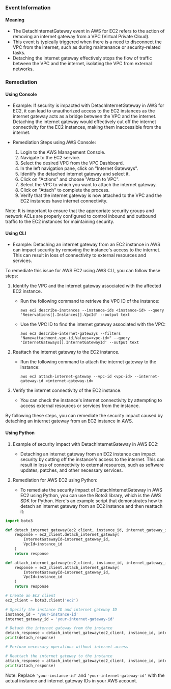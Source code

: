 
### Event Information

#### Meaning

- The DetachInternetGateway event in AWS for EC2 refers to the action of removing an internet gateway from a VPC (Virtual Private Cloud).
- This event is typically triggered when there is a need to disconnect the VPC from the internet, such as during maintenance or security-related tasks.
- Detaching the internet gateway effectively stops the flow of traffic between the VPC and the internet, isolating the VPC from external networks.

### Remediation

#### Using Console

- Example: If security is impacted with DetachInternetGateway in AWS for EC2, it can lead to unauthorized access to the EC2 instances as the internet gateway acts as a bridge between the VPC and the internet. Detaching the internet gateway would effectively cut off the internet connectivity for the EC2 instances, making them inaccessible from the internet.

- Remediation Steps using AWS Console:
  1. Login to the AWS Management Console.
  2. Navigate to the EC2 service.
  3. Select the desired VPC from the VPC Dashboard.
  4. In the left navigation pane, click on "Internet Gateways".
  5. Identify the detached internet gateway and select it.
  6. Click on "Actions" and choose "Attach to VPC".
  7. Select the VPC to which you want to attach the internet gateway.
  8. Click on "Attach" to complete the process.
  9. Verify that the internet gateway is now attached to the VPC and the EC2 instances have internet connectivity.

Note: It is important to ensure that the appropriate security groups and network ACLs are properly configured to control inbound and outbound traffic to the EC2 instances for maintaining security.

#### Using CLI

- Example: Detaching an internet gateway from an EC2 instance in AWS can impact security by removing the instance's access to the internet. This can result in loss of connectivity to external resources and services.

To remediate this issue for AWS EC2 using AWS CLI, you can follow these steps:

1. Identify the VPC and the internet gateway associated with the affected EC2 instance.
   - Run the following command to retrieve the VPC ID of the instance:
     ```
     aws ec2 describe-instances --instance-ids <instance-id> --query 'Reservations[].Instances[].VpcId' --output text
     ```
   - Use the VPC ID to find the internet gateway associated with the VPC:
     ```
     aws ec2 describe-internet-gateways --filters "Name=attachment.vpc-id,Values=<vpc-id>" --query 'InternetGateways[].InternetGatewayId' --output text
     ```

2. Reattach the internet gateway to the EC2 instance.
   - Run the following command to attach the internet gateway to the instance:
     ```
     aws ec2 attach-internet-gateway --vpc-id <vpc-id> --internet-gateway-id <internet-gateway-id>
     ```

3. Verify the internet connectivity of the EC2 instance.
   - You can check the instance's internet connectivity by attempting to access external resources or services from the instance.

By following these steps, you can remediate the security impact caused by detaching an internet gateway from an EC2 instance in AWS.

#### Using Python

1. Example of security impact with DetachInternetGateway in AWS EC2:
   - Detaching an internet gateway from an EC2 instance can impact security by cutting off the instance's access to the internet. This can result in loss of connectivity to external resources, such as software updates, patches, and other necessary services.

2. Remediation for AWS EC2 using Python:
   - To remediate the security impact of DetachInternetGateway in AWS EC2 using Python, you can use the Boto3 library, which is the AWS SDK for Python. Here's an example script that demonstrates how to detach an internet gateway from an EC2 instance and then reattach it:

```python
import boto3

def detach_internet_gateway(ec2_client, instance_id, internet_gateway_id):
    response = ec2_client.detach_internet_gateway(
        InternetGatewayId=internet_gateway_id,
        VpcId=instance_id
    )
    return response

def attach_internet_gateway(ec2_client, instance_id, internet_gateway_id):
    response = ec2_client.attach_internet_gateway(
        InternetGatewayId=internet_gateway_id,
        VpcId=instance_id
    )
    return response

# Create an EC2 client
ec2_client = boto3.client('ec2')

# Specify the instance ID and internet gateway ID
instance_id = 'your-instance-id'
internet_gateway_id = 'your-internet-gateway-id'

# Detach the internet gateway from the instance
detach_response = detach_internet_gateway(ec2_client, instance_id, internet_gateway_id)
print(detach_response)

# Perform necessary operations without internet access

# Reattach the internet gateway to the instance
attach_response = attach_internet_gateway(ec2_client, instance_id, internet_gateway_id)
print(attach_response)
```

Note: Replace `'your-instance-id'` and `'your-internet-gateway-id'` with the actual instance and internet gateway IDs in your AWS account.

